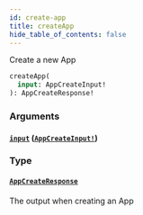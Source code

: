 ```yaml
---
id: create-app
title: createApp
hide_table_of_contents: false
---
```



Create a new App

```graphql
createApp(
  input: AppCreateInput!
): AppCreateResponse!
```


### Arguments

#### [`input`](#) ([`AppCreateInput!`](/adminidentity/api/graphql-admin/reference/inputs/app-create-input))




### Type

#### [`AppCreateResponse`](/adminidentity/api/graphql-admin/reference/objects/app-create-response)

The output when creating an App




